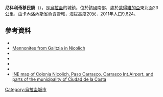 {{Coord|34|49|S|56|1|W|display=title}}

'''尼科利奇移民鎮'''（{{lang-es|General Líber Seregni}}），是[[烏拉圭|烏拉圭]]的城鎮，位於該國南部，處於[[蒙得維的亞|蒙得維的亞]]東北面23公里，由[[卡內洛內斯省|卡內洛內斯省]]負責管轄，海拔高度20米，2011年人口9,624。

==參考資料==
*{{cite web|url=http://www.observa.com.uy/Municipales2010/nota.aspx?id=96430&ex=33&ar=1&fi=39|title=ELECCIONES - Canelones|publisher=[[El_Observador_(Uruguay)|El Observador]]|accessdate=2 February 2012|deadurl=yes|archiveurl=https://web.archive.org/web/20120312024255/http://www.observa.com.uy/Municipales2010/nota.aspx?id=96430&ex=33&ar=1&fi=39|archivedate=2012年3月12日}}
*[https://archive.is/20120801065414/http://www.galizien.org/de/galizien/27-mennoniten-in-galizien/28--aus-montevideo-galizische-mennoniten-in-uruguay.html?showall=1 Mennonites from Galitzia in Nicolich]
*{{cite web |url=http://www.ine.gub.uy/censos2011/resultadosfinales/cuadros/NIVEL%20DEPARTAMENTAL/Canelones/P_3_CAN.xls |title=Censos 2011 Cuadros Canelones |date=2012 |publisher=INE |accessdate=25 August 2012 |archive-date=2012-11-23 |archive-url=https://www.webcitation.org/6CNgE9INi?url=http://www.ine.gub.uy/censos2011/resultadosfinales/cuadros/NIVEL%20DEPARTAMENTAL/Canelones/P_3_CAN.xls |dead-url=no }}
*{{cite web |url=http://www.ine.gub.uy/censos2011/resultadosfinales/canelones.html |title=Censos 2011 Canelones |date=2012 |publisher=INE |accessdate=28 August 2012 |archive-date=2012-09-07 |archive-url=https://web.archive.org/web/20120907041709/http://www.ine.gub.uy/censos2011/resultadosfinales/canelones.html |dead-url=no }}
*{{cite web |url=http://imcanelones.gub.uy/?q=node/4717 |title=Intendencia de Canelones - Municipio de Nicolich |date= |publisher=Intendencia de Canelones |accessdate=28 August 2012 |archive-date=2016-03-13 |archive-url=https://web.archive.org/web/20160313050415/http://imcanelones.gub.uy/?q=node%2F4717 |dead-url=no }}
*{{cite web |url=http://www.ine.gub.uy/biblioteca/toponimico/TOPOletraC.doc |title=1963–1996  Statistics / C |publisher=''Instituto Nacional de Estadística de Uruguay'' |date=2004 |format=DOC |accessdate=27 June 2011 |archive-date=2011-07-21 |archive-url=https://web.archive.org/web/20110721211855/http://www.ine.gub.uy/biblioteca/toponimico/TOPOletraC.doc |dead-url=no }}
*[https://web.archive.org/web/20120907041527/http://www.ine.gub.uy/mapas/censos2011/para%20colgar%20en%20web/pdf/03_UYCA/Localidades/A0H_03020_326_328_995_996%20Ciudad%20de%20la%20Costa%20y%20otras.pdf INE map of Colonia Nicolich, Paso Carrasco, Carrasco Int.Airport, and parts of the municipality of Ciudad de la Costa]

{{Uruguay-geo-stub}}
[[Category:烏拉圭城市|Category:烏拉圭城市]]